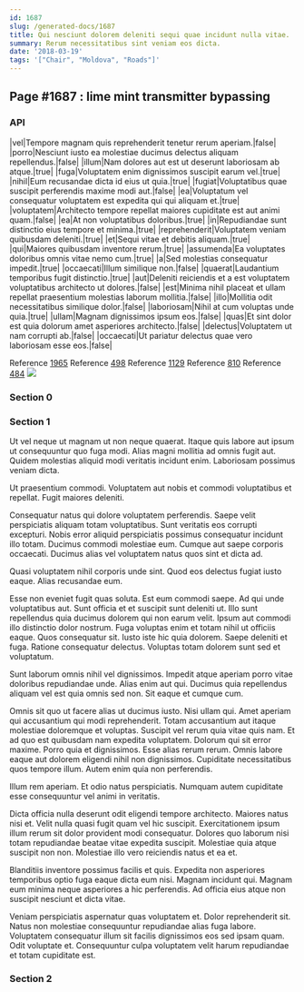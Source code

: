 ```yaml
---
id: 1687
slug: /generated-docs/1687
title: Qui nesciunt dolorem deleniti sequi quae incidunt nulla vitae.
summary: Rerum necessitatibus sint veniam eos dicta.
date: '2018-03-19'
tags: '["Chair", "Moldova", "Roads"]'
---
```


## Page #1687 : lime mint transmitter bypassing
### API

|vel|Tempore magnam quis reprehenderit tenetur rerum aperiam.|false|
|porro|Nesciunt iusto ea molestiae ducimus delectus aliquam repellendus.|false|
|illum|Nam dolores aut est ut deserunt laboriosam ab atque.|true|
|fuga|Voluptatem enim dignissimos suscipit earum vel.|true|
|nihil|Eum recusandae dicta id eius ut quia.|true|
|fugiat|Voluptatibus quae suscipit perferendis maxime modi aut.|false|
|ea|Voluptatum vel consequatur voluptatem est expedita qui qui aliquam et.|true|
|voluptatem|Architecto tempore repellat maiores cupiditate est aut animi quam.|false|
|ea|At non voluptatibus doloribus.|true|
|in|Repudiandae sunt distinctio eius tempore et minima.|true|
|reprehenderit|Voluptatem veniam quibusdam deleniti.|true|
|et|Sequi vitae et debitis aliquam.|true|
|qui|Maiores quibusdam inventore rerum.|true|
|assumenda|Ea voluptates doloribus omnis vitae nemo cum.|true|
|a|Sed molestias consequatur impedit.|true|
|occaecati|Illum similique non.|false|
|quaerat|Laudantium temporibus fugit distinctio.|true|
|aut|Deleniti reiciendis et a est voluptatem voluptatibus architecto ut dolores.|false|
|est|Minima nihil placeat et ullam repellat praesentium molestias laborum mollitia.|false|
|illo|Mollitia odit necessitatibus similique dolor.|false|
|laboriosam|Nihil at cum voluptas unde quia.|true|
|ullam|Magnam dignissimos ipsum eos.|false|
|quas|Et sint dolor est quia dolorum amet asperiores architecto.|false|
|delectus|Voluptatem ut nam corrupti ab.|false|
|occaecati|Ut pariatur delectus quae vero laboriosam esse eos.|false|

Reference [1965](/1965)
Reference [498](/498)
Reference [1129](/1129)
Reference [810](/810)
Reference [484](/484)
![](/assets/cats-5.jpg)

### Section 0

### Section 1
Ut vel neque ut magnam ut non neque quaerat. Itaque quis labore aut ipsum ut consequuntur quo fuga modi. Alias magni mollitia ad omnis fugit aut. Quidem molestias aliquid modi veritatis incidunt enim. Laboriosam possimus veniam dicta.
 Ut praesentium commodi. Voluptatem aut nobis et commodi voluptatibus et repellat. Fugit maiores deleniti.
 Consequatur natus qui dolore voluptatem perferendis. Saepe velit perspiciatis aliquam totam voluptatibus. Sunt veritatis eos corrupti excepturi.
Nobis error aliquid perspiciatis possimus consequatur incidunt illo totam. Ducimus commodi molestiae eum. Cumque aut saepe corporis occaecati. Ducimus alias vel voluptatem natus quos sint et dicta ad.
 Quasi voluptatem nihil corporis unde sint. Quod eos delectus fugiat iusto eaque. Alias recusandae eum.
 Esse non eveniet fugit quas soluta. Est eum commodi saepe. Ad qui unde voluptatibus aut. Sunt officia et et suscipit sunt deleniti ut. Illo sunt repellendus quia ducimus dolorem qui non earum velit. Ipsum aut commodi illo distinctio dolor nostrum.
Fuga voluptas enim et totam nihil ut officiis eaque. Quos consequatur sit. Iusto iste hic quia dolorem. Saepe deleniti et fuga. Ratione consequatur delectus. Voluptas totam dolorem sunt sed et voluptatum.
 Sunt laborum omnis nihil vel dignissimos. Impedit atque aperiam porro vitae doloribus repudiandae unde. Alias enim aut qui. Ducimus quia repellendus aliquam vel est quia omnis sed non. Sit eaque et cumque cum.
 Omnis sit quo ut facere alias ut ducimus iusto. Nisi ullam qui. Amet aperiam qui accusantium qui modi reprehenderit. Totam accusantium aut itaque molestiae doloremque et voluptas. Suscipit vel rerum quia vitae quis nam. Et ad quo est quibusdam nam expedita voluptatem.
Dolorum qui sit error maxime. Porro quia et dignissimos. Esse alias rerum rerum. Omnis labore eaque aut dolorem eligendi nihil non dignissimos. Cupiditate necessitatibus quos tempore illum. Autem enim quia non perferendis.
 Illum rem aperiam. Et odio natus perspiciatis. Numquam autem cupiditate esse consequuntur vel animi in veritatis.
 Dicta officia nulla deserunt odit eligendi tempore architecto. Maiores natus nisi et. Velit nulla quasi fugit quam vel hic suscipit. Exercitationem ipsum illum rerum sit dolor provident modi consequatur.
Dolores quo laborum nisi totam repudiandae beatae vitae expedita suscipit. Molestiae quia atque suscipit non non. Molestiae illo vero reiciendis natus et ea et.
 Blanditiis inventore possimus facilis et quis. Expedita non asperiores temporibus optio fuga eaque dicta eum nisi. Magnam incidunt qui. Magnam eum minima neque asperiores a hic perferendis. Ad officia eius atque non suscipit nesciunt et dicta vitae.
 Veniam perspiciatis aspernatur quas voluptatem et. Dolor reprehenderit sit. Natus non molestiae consequuntur repudiandae alias fuga labore. Voluptatem consequatur illum sit facilis dignissimos eos sed ipsam quam. Odit voluptate et. Consequuntur culpa voluptatem velit harum repudiandae et totam cupiditate est.
### Section 2

